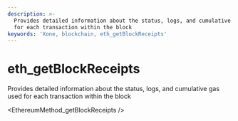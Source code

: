 ```yaml
---
description: >-
  Provides detailed information about the status, logs, and cumulative gas used
  for each transaction within the block
keywords: 'Xone, blockchain, eth_getBlockReceipts'
---
```

# eth_getBlockReceipts

Provides detailed information about the status, logs, and cumulative gas used for each transaction within the block


<EthereumMethod_getBlockReceipts />
